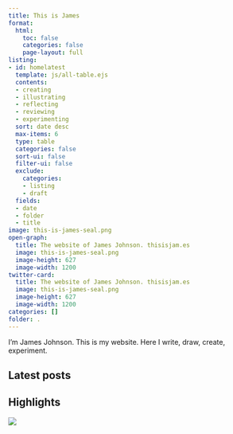```yaml
---
title: This is James
format:
  html:
    toc: false
    categories: false
    page-layout: full
listing:
- id: homelatest
  template: js/all-table.ejs
  contents:
  - creating
  - illustrating
  - reflecting
  - reviewing
  - experimenting
  sort: date desc
  max-items: 6
  type: table
  categories: false
  sort-ui: false
  filter-ui: false
  exclude:
    categories:
    - listing
    - draft
  fields:
  - date
  - folder
  - title
image: this-is-james-seal.png
open-graph:
  title: The website of James Johnson. thisisjam.es
  image: this-is-james-seal.png
  image-height: 627
  image-width: 1200
twitter-card:
  title: The website of James Johnson. thisisjam.es
  image: this-is-james-seal.png
  image-height: 627
  image-width: 1200
categories: []
folder: .
---
```


I’m James Johnson. This is my website. Here I write, draw, create, experiment. 

## Latest posts
:::{#homelatest}
:::
## Highlights

:::{#homehiglights}
:::

![](this-is-james-seal.png){.hidden}
